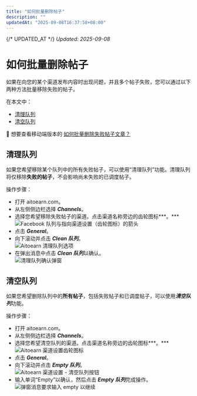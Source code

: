 ```yaml
---
title: "如何批量删除帖子"
description: ""
updatedAt: "2025-09-08T16:37:58+08:00"
---
```

{/* UPDATED_AT */}
_Updated: 2025-09-08_

# 如何批量删除帖子

如果在向您的某个渠道发布内容时出现问题，并且多个帖子失败，您可以通过以下两种方法批量移除失败的帖子。

在本文中：
- [清理队列](#h_01GK221XS8YNJZZBR5RJX6VATQ)
- [清空队列](#h_01GK2224TNBKCWY063VZVGKY8M)

📝 想要查看移动端版本的 [如何批量删除失败帖子文章？](https://支持.aitoearn.com//支持.aitoearn.com/article/623-how-到-删除-帖子-在-bulk-在-the-aitoearn-移动端-应用)

## 清理队列

如果您希望移除某个队列中的所有失败帖子，可以使用“清理队列”功能。清理队列将仅移除**失败的帖子**，不会影响尚未失败的已调度帖子。

操作步骤：
- 打开 aitoearn.com。
- 从左侧侧边栏选择 ***Channels***。
- 选择您希望移除失败帖子的渠道。点击渠道名称旁边的齿轮图标***。***  
  ![Facebook 队列与指向渠道设置（齿轮图标）的箭头](//d33v4339jhl8k0.cloudfront.net/docs/assets/64cb6cf86d4a3e191f237e66/图片s/66b65fa765e01777a933364f/文件-Gn3mjulR7w.jpg)
- 点击 ***General***。
- 向下滚动并点击 ***Clean 队列***。  
  ![Aitoearn 清理队列选项](//d33v4339jhl8k0.cloudfront.net/docs/assets/64cb6cf86d4a3e191f237e66/图片s/66b660db48915f570c6a932a/文件-IU27riNhhu.jpg)
- 在弹出消息中点击 ***Clean 队列***以确认。  
  ![清理队列确认弹窗](//d33v4339jhl8k0.cloudfront.net/docs/assets/64cb6cf86d4a3e191f237e66/图片s/651dc05542d97d1c04591478/文件-WVfp4oV9pz.png)

## 清空队列

如果您希望删除队列中的**所有帖子**，包括失败帖子和已调度帖子，可以使用***清空队列***功能。

操作步骤：
- 打开 aitoearn.com。
- 从左侧侧边栏选择 ***Channels***。
- 选择您希望清空队列的渠道。点击渠道名称旁边的齿轮图标***。***  
  ![Aitoearn 渠道设置齿轮图标](//d33v4339jhl8k0.cloudfront.net/docs/assets/64cb6cf86d4a3e191f237e66/图片s/66b65fa765e01777a933364f/文件-Gn3mjulR7w.jpg)
- 点击 ***General***。
- 向下滚动并点击 ***Empty 队列***。  
  ![Aitoearn 渠道设置 - 清空队列按钮](//d33v4339jhl8k0.cloudfront.net/docs/assets/64cb6cf86d4a3e191f237e66/图片s/66b661b0067e9c553dc82598/文件-H4wymHOWFt.jpg)
- 输入单词“Empty”以确认，然后点击 ***Empty 队列***完成操作。  
  ![弹窗消息要求输入 empty 以继续](//d33v4339jhl8k0.cloudfront.net/docs/assets/64cb6cf86d4a3e191f237e66/图片s/683dcaf3db1d6854da33ea11/文件-6ZnvuWRwzf.jpg)
